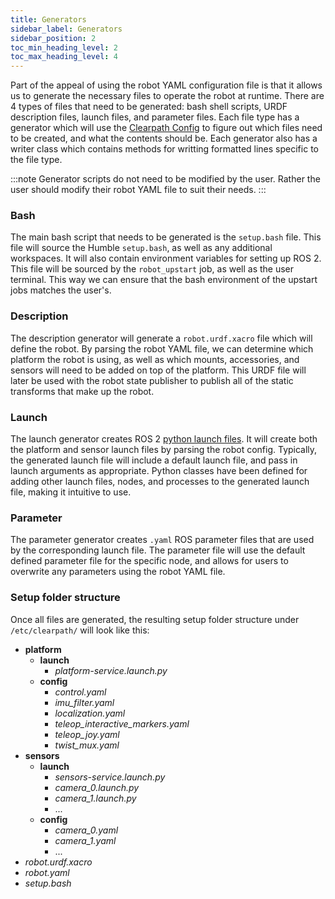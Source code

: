 ```yaml
---
title: Generators
sidebar_label: Generators
sidebar_position: 2
toc_min_heading_level: 2
toc_max_heading_level: 4
---
```


Part of the appeal of using the robot YAML configuration file is that it allows us to generate the necessary files
to operate the robot at runtime. There are 4 types of files that need to be generated: bash shell scripts, URDF description files,
launch files, and parameter files. Each file type has a generator which will use the [Clearpath Config](../overview#terminology) to figure out which files need to
be created, and what the contents should be. Each generator also has a writer class which contains methods for writting formatted
lines specific to the file type.

:::note
Generator scripts do not need to be modified by the user. Rather the user should modify their robot YAML file to suit their needs.
:::

### Bash

The main bash script that needs to be generated is the `setup.bash` file. This file will source the Humble `setup.bash`, as well as any
additional workspaces. It will also contain environment variables for setting up ROS 2. This file will be sourced by the `robot_upstart` job, as well
as the user terminal. This way we can ensure that the bash environment of the upstart jobs matches the user's.

### Description

The description generator will generate a `robot.urdf.xacro` file which will define the robot. By parsing the robot YAML file, we can determine which
platform the robot is using, as well as which mounts, accessories, and sensors will need to be added on top of the platform. This URDF file will later
be used with the robot state publisher to publish all of the static transforms that make up the robot.

### Launch

The launch generator creates ROS 2 [python launch files](https://docs.ros.org/en/humble/Tutorials/Intermediate/Launch/Creating-Launch-Files.html). It will create both the platform and sensor launch files by parsing the robot config. Typically, the generated launch file will include a default launch file, and pass in launch arguments as appropriate. Python classes have been defined for adding other launch files, nodes, and processes to the generated launch file, making it intuitive to use.

### Parameter

The parameter generator creates `.yaml` ROS parameter files that are used by the corresponding launch file. The parameter file will use the default defined
parameter file for the specific node, and allows for users to overwrite any parameters using the robot YAML file.

### Setup folder structure

Once all files are generated, the resulting setup folder structure under `/etc/clearpath/` will look like this:

- **platform**
  - **launch**
    - _platform-service.launch.py_
  - **config**
    - _control.yaml_
    - _imu_filter.yaml_
    - _localization.yaml_
    - _teleop_interactive_markers.yaml_
    - _teleop_joy.yaml_
    - _twist_mux.yaml_
- **sensors**
  - **launch**
    - _sensors-service.launch.py_
    - _camera_0.launch.py_
    - _camera_1.launch.py_
    - ...
  - **config**
    - _camera_0.yaml_
    - _camera_1.yaml_
    - ...
- _robot.urdf.xacro_
- _robot.yaml_
- _setup.bash_
